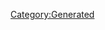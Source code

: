 {{Texts/Music
 |ID=70
 |MusicName=愛・おぼえていますか〜bless the little queen
 |OfficialName=愛・おぼえていますか〜bless the little queen
 |VocalName=ランカ・リー＝中島愛
 |VocalNameLF=ランカ・リー＝中島愛
 |Description=作品：マクロスF

歌手：ランカ・リー＝中島愛

作詞：安井かずみ
作曲：加藤和彦
 |BuyURL=http://recochoku.jp/song/S20177073/single?ds=34295882
 |StoryDesc=バジュラ本星への降下を開始したフロンティア船団。
全てが上手くいくと思われたその時、宙域にランカの
歌声が響き渡り、バジュラは連携を取り戻していく。

バジュラの猛攻によって劣勢を強いられる新統合軍
と移民船団。ランカは本当に人類の敵となったのか…？
 |StoryTitle=「惑星の守り手に、これ以上相応しい歌は無いわね」
 |BannerId=3
 |AnmStoreURL=https://anime.dmkt-sp.jp/animestore/ci_pc?workId=20494
}}
[[Category:Generated]]
